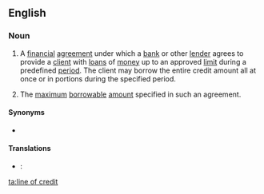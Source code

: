 ==English==
{{wikipedia}}

===Noun===
{{en-noun|head=[[line]] [[of]] [[credit]]|lines of credit}}

# {{context|finance|banking|lang=en}} A [[financial]] [[agreement]] under which a [[bank]] or other [[lender]] agrees to provide a [[client]] with [[loan]]s of [[money]] up to an approved [[limit]] during a predefined [[period]]. The client may borrow the entire credit amount all at once or in portions during the specified period.
# {{context|finance|banking|lang=en}} The [[maximum]] [[borrowable]] [[amount]] specified in such an agreement.

====Synonyms====
* {{l|en|credit line}}

====Translations====
{{trans-top|financial agreement}}
{{trans-mid}}
{{trans-bottom}}

{{trans-top|maximum borrowable amount specified in such an agreement}}
{{trans-mid}}
{{trans-bottom}}

{{checktrans-top}}
* {{ttbc|ro}}: {{t|ro|[[linie]] [[de]] [[credit]]|f}}
{{trans-mid}}
{{trans-bottom}}

[[ta:line of credit]]
